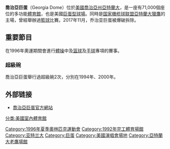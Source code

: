 {{Unreferenced|time=2020-06-28T23:29:06+00:00}}
{{noteTA|G1=Sports|G2=USState|1=zh-cn:穹顶; zh-tw:巨蛋;}}
{{Infobox_Stadium
| stadium_name      = 喬治亞巨蛋
| image             = [[File:NewGeorgiaDome.JPG|250px]]
| fullname          =
| location          = 美國喬治亞州阿特蘭大<br />Georgia Dome Drive 1
| broke_ground      = 
| opened            = 1992年
| owner             = 喬治亞州
| operator          = 喬治亞世界會議中心管理局
| surface           = FieldTurf
| construction_cost = $2.14億美元
| architect         = Heery International; Rosser FABRAP International; and<br> Thompson, Ventulett, <br>Stainback & Associates (TVS)
| former_names      =
| tenants           = [[亞特蘭大獵鷹|亞特蘭大獵鷹]] (1992~)<br />[[東南聯盟冠軍賽|東南聯盟冠軍賽]] (1994~)
| seating_capacity  = 71,228人
| dimensions        = 
}}
'''喬治亞巨蛋'''（Georgia Dome）位於[[美國|美國]][[喬治亞州|喬治亞州]][[亞特蘭大|亞特蘭大]]，是一座有71,000個座位的多功能[[體育館|體育館]]，也是美國[[巨蛋|巨蛋型球場]]。同時是[[国家橄榄球联盟|国家橄榄球联盟]][[亞特蘭大獵鷹|亞特蘭大獵鷹]]的主場，曾經舉辦過[[籃球|籃球]]比賽。2017年11月，乔治亚巨蛋被爆破拆除。

==重要節目==
{{multiple image|
| image1 = Georgia-Dome-Demolition-1.jpg
| image2 = Georgia-Dome-Demolition-2.jpg
| footer = 拆除前和拆除后的体育馆
}}
在1996年奧運期間會進行[[1996年夏季奧林匹克運動會體操比賽|體操]]中及[[1996年夏季奧林匹克運動會篮球比賽|篮球]]及[[1996年夏季奧林匹克運動會手球比賽|手球]]專項的賽事。

===超級碗===
喬治亞巨蛋舉行過超級碗2次，分別在1994年、2000年。

==外部链接==
*[https://web.archive.org/web/20051124023312/http://www.gadome.com/ 喬治亞巨蛋官方網站]

{{Gymnasium-stub}}
[[Category:1996年夏季奧林匹克運動會|Category:1996年夏季奧林匹克運動會]]
[[分类:美國室內體育館|分类:美國室內體育館]]
[[Category:1992年完工體育場館|Category:1992年完工體育場館]]
[[Category:亚特兰大|Category:亚特兰大]]
[[Category:巨蛋|Category:巨蛋]]
[[Category:美國演唱會場地|Category:美國演唱會場地]]
[[Category:亞特蘭大老鷹場館|Category:亞特蘭大老鷹場館]]